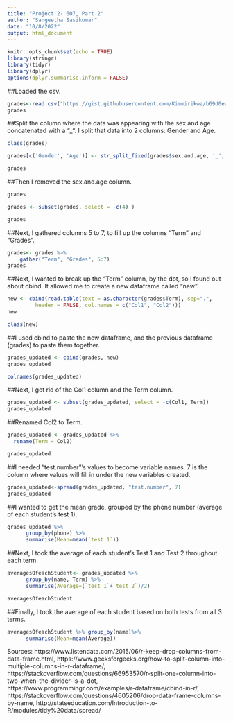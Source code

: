 ```yaml
---
title: "Project 2- 607, Part 2"
author: "Sangeetha Sasikumar"
date: "10/8/2022"
output: html_document
---
```


```r
knitr::opts_chunk$set(echo = TRUE)
library(stringr)
library(tidyr)
library(dplyr)
options(dplyr.summarise.inform = FALSE)
```
##Loaded the csv.
```r
grades<-read.csv("https://gist.githubusercontent.com/Kimmirikwa/b69d0ea134820ea52f8481991ffae93e/raw/4db7b1698035ee29885d10e1a59bd902716ae168/student_results.csv")
grades
```


##Split the column where the data was appearing with the sex and age concatenated with a "_". I split that data into 2 columns: Gender and Age. 
```r
class(grades)

grades[c('Gender', 'Age')] <- str_split_fixed(grades$sex.and.age, '_', 2)

grades 
```
##Then I removed the sex.and.age column. 
```r
grades

grades <- subset(grades, select = -c(4) )

grades
```
##Next, I gathered columns 5 to 7, to fill up the columns "Term" and "Grades". 
```r
grades<- grades %>%
    gather("Term", "Grades", 5:7)
grades

```
##Next, I wanted to break up the "Term" column, by the dot, so I found out about cbind. It allowed me to create a new dataframe called "new". 
```r
new <- cbind(read.table(text = as.character(grades$Term), sep=".", 
         header = FALSE, col.names = c("Col1", "Col2")))
new

class(new)
```
##I used cbind to paste the new dataframe, and the previous dataframe (grades) to paste them together. 
```r
grades_updated <- cbind(grades, new)
grades_updated

colnames(grades_updated)
```
##Next, I got rid of the Col1 column and the Term column. 
```r
grades_updated <- subset(grades_updated, select = -c(Col1, Term))
grades_updated
```
##Renamed Col2 to Term. 
```r
grades_updated <- grades_updated %>%
  rename(Term = Col2)

grades_updated
```
##I needed "test.number"'s values to become variable names. 7 is the column where values will fill in under the new variables created. 
```r
grades_updated<-spread(grades_updated, "test.number", 7)
grades_updated
```
##I wanted to get the mean grade, grouped by the phone number (average of each student's test 1).
```r
grades_updated %>% 
      group_by(phone) %>% 
      summarise(Mean=mean(`test 1`))

```
##Next, I took the average of each student's Test 1 and Test 2 throughout each term. 
```r
averagesOfeachStudent<- grades_updated %>% 
      group_by(name, Term) %>% 
      summarise(Average=(`test 1`+`test 2`)/2)

averagesOfeachStudent
```

##Finally, I took the average of each student based on both tests from all 3 terms. 
```r
averagesOfeachStudent %>% group_by(name)%>% 
      summarise(Mean=mean(Average))
```
Sources: 
https://www.listendata.com/2015/06/r-keep-drop-columns-from-data-frame.html,
https://www.geeksforgeeks.org/how-to-split-column-into-multiple-columns-in-r-dataframe/, 
https://stackoverflow.com/questions/66953570/r-split-one-column-into-two-when-the-divider-is-a-dot,
https://www.programmingr.com/examples/r-dataframe/cbind-in-r/,
https://stackoverflow.com/questions/4605206/drop-data-frame-columns-by-name,
http://statseducation.com/Introduction-to-R/modules/tidy%20data/spread/





